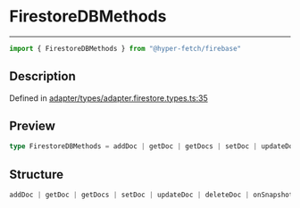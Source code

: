 

# FirestoreDBMethods

<div class="api-docs__separator" data-reactroot="">

---

</div><div class="api-docs__import" data-reactroot="">

```ts
import { FirestoreDBMethods } from "@hyper-fetch/firebase"
```

</div><div class="api-docs__section">

## Description

</div><div class="api-docs__description"><span class="api-docs__do-not-parse">



</span></div><p class="api-docs__definition">

Defined in [adapter/types/adapter.firestore.types.ts:35](https://github.com/BetterTyped/hyper-fetch/blob/c3e2c45/packages/adapter-firebase/src/adapter/types/adapter.firestore.types.ts#L35)

</p><div class="api-docs__section">

## Preview

</div><div class="api-docs__preview type single">

```ts
type FirestoreDBMethods = addDoc | getDoc | getDocs | setDoc | updateDoc | deleteDoc | onSnapshot;
```

</div><div class="api-docs__section">

## Structure

</div><div class="api-docs__returns">

```ts
addDoc | getDoc | getDocs | setDoc | updateDoc | deleteDoc | onSnapshot
```

</div>